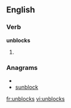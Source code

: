 ==English==

===Verb===
'''unblocks'''

# {{third-person singular of|[[unblock]]}}

===Anagrams===
* {{alphagram|bcklnosu}}
* [[sunblock#English|sunblock]]

[[fr:unblocks]]
[[vi:unblocks]]
